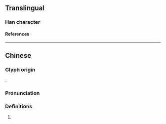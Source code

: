 {{character info}}
==Translingual==

===Han character===
{{Han char|rn=96|rad=玉|as=06|sn=10|four=|canj=MGIHM|ids=⿰𤣩戌}}

====References====
{{Han ref|kx=0731.170|dkj=20974|dj=1142.280|hdz=21110.050|uh=73EC}}

----

==Chinese==
{{zh-forms|alt=㺷}}

===Glyph origin===
{{Han etym}}
{{Han compound|玉|戌|ls=psc|c1=s|c2=p|t1=jade}}.

===Pronunciation===
{{zh-pron
|m=xù
|c=seot1
|mc=y
|oc=y
|cat=n
}}

===Definitions===
{{zh-hanzi}}

# {{rfdef|zh}}